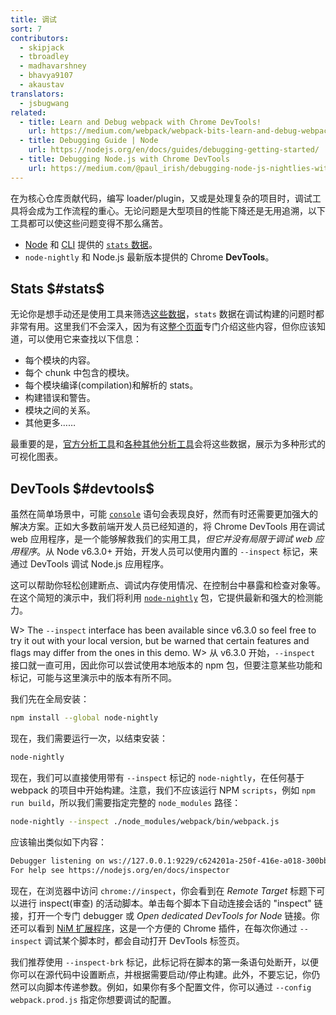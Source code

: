 ```yaml
---
title: 调试
sort: 7
contributors:
  - skipjack
  - tbroadley
  - madhavarshney
  - bhavya9107
  - akaustav
translators:
  - jsbugwang
related:
  - title: Learn and Debug webpack with Chrome DevTools!
    url: https://medium.com/webpack/webpack-bits-learn-and-debug-webpack-with-chrome-dev-tools-da1c5b19554
  - title: Debugging Guide | Node
    url: https://nodejs.org/en/docs/guides/debugging-getting-started/
  - title: Debugging Node.js with Chrome DevTools
    url: https://medium.com/@paul_irish/debugging-node-js-nightlies-with-chrome-devtools-7c4a1b95ae27
---
```


在为核心仓库贡献代码，编写 loader/plugin，又或是处理复杂的项目时，调试工具将会成为工作流程的重心。无论问题是大型项目的性能下降还是无用追溯，以下工具都可以使这些问题变得不那么痛苦。

- [Node](/api/node/#stats-object) 和 [CLI](/api/cli/#common-options) 提供的 [`stats` 数据](/api/stats)。
- `node-nightly` 和 Node.js 最新版本提供的 Chrome **DevTools**。

## Stats $#stats$

无论你是想手动还是使用工具来筛选[这些数据](/api/stats)，`stats` 数据在调试构建的问题时都非常有用。这里我们不会深入，因为有这[整个页面](/api/stats)专门介绍这些内容，但你应该知道，可以使用它来查找以下信息：

- 每个模块的内容。
- 每个 chunk 中包含的模块。
- 每个模块编译(compilation)和解析的 stats。
- 构建错误和警告。
- 模块之间的关系。
- 其他更多……

最重要的是，[官方分析工具](https://github.com/webpack/analyse)和[各种其他分析工具](/guides/code-splitting/#bundle-analysis)会将这些数据，展示为多种形式的可视化图表。

## DevTools $#devtools$

虽然在简单场景中，可能 [`console`](https://nodejs.org/api/console.html) 语句会表现良好，然而有时还需要更加强大的解决方案。正如大多数前端开发人员已经知道的，将 Chrome DevTools 用在调试 web 应用程序，是一个能够解救我们的实用工具，_但它并没有局限于调试 web 应用程序_。从 Node v6.3.0+ 开始，开发人员可以使用内置的 `--inspect` 标记，来通过 DevTools 调试 Node.js 应用程序。

这可以帮助你轻松创建断点、调试内存使用情况、在控制台中暴露和检查对象等。在这个简短的演示中，我们将利用 [`node-nightly`](https://github.com/hemanth/node-nightly) 包，它提供最新和强大的检测能力。

W> The `--inspect` interface has been available since v6.3.0 so feel free to try it out with your local version, but be warned that certain features and flags may differ from the ones in this demo.
W> 从 v6.3.0 开始，`--inspect` 接口就一直可用，因此你可以尝试使用本地版本的 npm 包，但要注意某些功能和标记，可能与这里演示中的版本有所不同。

我们先在全局安装：

```bash
npm install --global node-nightly
```

现在，我们需要运行一次，以结束安装：

```bash
node-nightly
```

现在，我们可以直接使用带有 `--inspect` 标记的 `node-nightly`，在任何基于 webpack 的项目中开始构建。注意，我们不应该运行 NPM `scripts`，例如 `npm run build`，所以我们需要指定完整的 `node_modules` 路径：

```bash
node-nightly --inspect ./node_modules/webpack/bin/webpack.js
```

应该输出类似如下内容：

```bash
Debugger listening on ws://127.0.0.1:9229/c624201a-250f-416e-a018-300bbec7be2c
For help see https://nodejs.org/en/docs/inspector
```

现在，在浏览器中访问 `chrome://inspect`，你会看到在 _Remote Target_ 标题下可以进行 inspect(审查) 的活动脚本。单击每个脚本下自动连接会话的 "inspect" 链接，打开一个专门 debugger 或 _Open dedicated DevTools for Node_ 链接。你还可以看到 [NiM 扩展程序](https://chrome.google.com/webstore/detail/nodejs-v8-inspector-manag/gnhhdgbaldcilmgcpfddgdbkhjohddkj)，这是一个方便的 Chrome 插件，在每次你通过 `--inspect` 调试某个脚本时，都会自动打开 DevTools 标签页。

我们推荐使用 `--inspect-brk` 标记，此标记将在脚本的第一条语句处断开，以便你可以在源代码中设置断点，并根据需要启动/停止构建。此外，不要忘记，你仍然可以向脚本传递参数。例如，如果你有多个配置文件，你可以通过 `--config webpack.prod.js` 指定你想要调试的配置。
